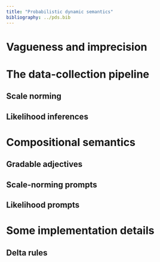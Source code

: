 ```yaml
---
title: "Probabilistic dynamic semantics"
bibliography: ../pds.bib
---
```


# Vagueness and imprecision

# The data-collection pipeline

## Scale norming

## Likelihood inferences

# Compositional semantics

## Gradable adjectives

## Scale-norming prompts

## Likelihood prompts

# Some implementation details

## Delta rules
